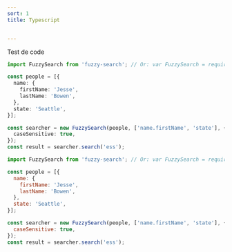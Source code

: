 ```yaml
---
sort: 1
title: Typescript


---
```


Test de code 

```typescript
import FuzzySearch from 'fuzzy-search'; // Or: var FuzzySearch = require('fuzzy-search');

const people = [{
  name: {
    firstName: 'Jesse',
    lastName: 'Bowen',
  },
  state: 'Seattle',
}];

const searcher = new FuzzySearch(people, ['name.firstName', 'state'], {
  caseSensitive: true,
});
const result = searcher.search('ess');
```

```javascript
import FuzzySearch from 'fuzzy-search'; // Or: var FuzzySearch = require('fuzzy-search');

const people = [{
  name: {
    firstName: 'Jesse',
    lastName: 'Bowen',
  },
  state: 'Seattle',
}];

const searcher = new FuzzySearch(people, ['name.firstName', 'state'], {
  caseSensitive: true,
});
const result = searcher.search('ess');
```